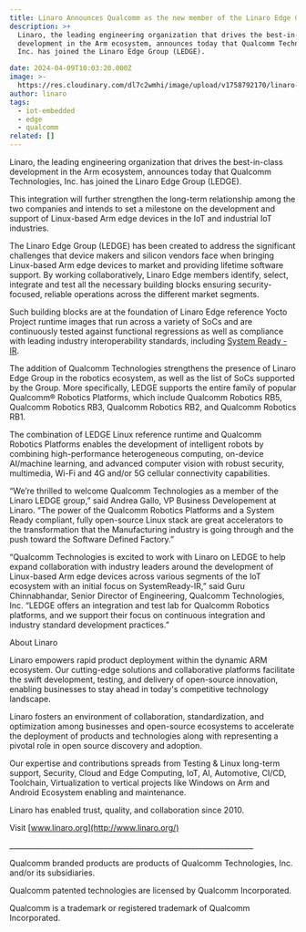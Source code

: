 ```yaml
---
title: Linaro Announces Qualcomm as the new member of the Linaro Edge Group (LEDGE)
description: >+
  Linaro, the leading engineering organization that drives the best-in-class
  development in the Arm ecosystem, announces today that Qualcomm Technologies,
  Inc. has joined the Linaro Edge Group (LEDGE). 

date: 2024-04-09T10:03:20.000Z
image: >-
  https://res.cloudinary.com/dl7c2wmhi/image/upload/v1758792170/linaro-website/images/news/6100596_City_Vfx_Network_Downtown_r1rtt3
author: linaro
tags:
  - iot-embedded
  - edge
  - qualcomm
related: []
---
```



Linaro, the leading engineering organization that drives the best-in-class development in the Arm ecosystem, announces today that Qualcomm Technologies, Inc. has joined the Linaro Edge Group (LEDGE).

This integration will further strengthen the long-term relationship among the two companies and intends to set a milestone on the development and support of Linux-based Arm edge devices in the IoT and industrial IoT industries.

The Linaro Edge Group (LEDGE) has been created to address the significant challenges that device makers and silicon vendors face when bringing Linux-based Arm edge devices to market and providing lifetime software support. By working collaboratively, Linaro Edge members identify, select, integrate and test all the necessary building blocks ensuring security-focused, reliable operations across the different market segments.

Such building blocks are at the foundation of Linaro Edge reference Yocto Project runtime images that run across a variety of SoCs and are continuously tested against functional regressions as well as compliance with leading industry interoperability standards, including [System Ready - IR](https://www.arm.com/architecture/system-architectures/systemready-certification-program/ir).

The addition of Qualcomm Technologies strengthens the presence of Linaro Edge Group in the robotics ecosystem, as well as the list of SoCs supported by the Group. More specifically, LEDGE supports the entire family of popular Qualcomm® Robotics Platforms, which include Qualcomm Robotics RB5, Qualcomm Robotics RB3, Qualcomm Robotics RB2, and Qualcomm Robotics RB1.

The combination of LEDGE Linux reference runtime and Qualcomm Robotics Platforms enables the development of intelligent robots by combining high-performance heterogeneous computing, on-device AI/machine learning, and advanced computer vision with robust security, multimedia, Wi-Fi and 4G and/or 5G cellular connectivity capabilities.

“We’re thrilled to welcome Qualcomm Technologies as a member of the Linaro LEDGE group,” said Andrea Gallo, VP Business Developement at Linaro. “The power of the Qualcomm Robotics Platforms and a System Ready compliant, fully open-source Linux stack are great accelerators to the transformation that the Manufacturing industry is going through and the push toward the Software Defined Factory.”

“Qualcomm Technologies is excited to work with Linaro on LEDGE to help expand collaboration with industry leaders around the development of Linux-based Arm edge devices across various segments of the IoT ecosystem with an initial focus on SystemReady-IR,” said Guru Chinnabhandar, Senior Director of Engineering, Qualcomm Technologies, Inc. “LEDGE offers an integration and test lab for Qualcomm Robotics platforms, and we support their focus on continuous integration and industry standard development practices.”

About Linaro

Linaro empowers rapid product deployment within the dynamic ARM ecosystem. Our cutting-edge solutions and collaborative platforms facilitate the swift development, testing, and delivery of open-source innovation, enabling businesses to stay ahead in today's competitive technology landscape.

Linaro fosters an environment of collaboration, standardization, and optimization among businesses and open-source ecosystems to accelerate the deployment of products and technologies along with representing a pivotal role in open source discovery and adoption.

Our expertise and contributions spreads from Testing & Linux long-term support, Security, Cloud and Edge Computing, IoT, AI, Automotive, CI/CD, Toolchain, Virtualization to vertical projects like Windows on Arm and Android Ecosystem enabling and maintenance.

Linaro has enabled trust, quality, and collaboration since 2010.

Visit [www.linaro.org](http://www.linaro.org/)

\_\_\_\_\_\_\_\_\_\_\_\_\_\_\_\_\_\_\_\_\_\_\_\_\_\_\_\_\_\_\_\_\_\_\_\_\_\_\_\_\_\_\_\_\_\_\_\_\_\_\_\_\_\_\_\_\_\_\_\_\_\_\_\_\_\_\_

Qualcomm branded products are products of Qualcomm Technologies, Inc. and/or its subsidiaries.

Qualcomm patented technologies are licensed by Qualcomm Incorporated.

Qualcomm is a trademark or registered trademark of Qualcomm Incorporated.

